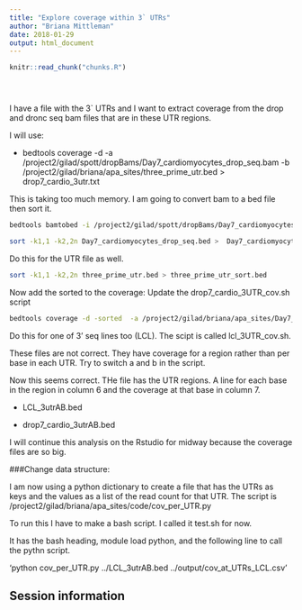 ```yaml
---
title: "Explore coverage within 3` UTRs"
author: "Briana Mittleman"
date: 2018-01-29
output: html_document
---
```


<!-- The file analysis/chunks.R contains chunks that define default settings
shared across the workflowr files. -->
```r
knitr::read_chunk("chunks.R")
```

<!-- Update knitr chunk options -->
```r
```

<!-- Insert the date the file was last updated -->
```r
```

<!-- Insert the code version (Git commit SHA1) if Git repository exists and R
 package git2r is installed -->
```r
```

<!-- Add your analysis here -->
I have a file with the 3` UTRs and I want to extract coverage from the drop and dronc seq bam files that are in these UTR regions.

I will use:  


- bedtools coverage -d -a /project2/gilad/spott/dropBams/Day7_cardiomyocytes_drop_seq.bam -b /project2/gilad/briana/apa_sites/three_prime_utr.bed > drop7_cardio_3utr.txt


This is taking too much memory. I am going to convert bam to a bed file then sort it.  
 
```bash
bedtools bamtobed -i /project2/gilad/spott/dropBams/Day7_cardiomyocytes_drop_seq.bam > Day7_cardiomyocytes_drop_seq.bed  

sort -k1,1 -k2,2n Day7_cardiomyocytes_drop_seq.bed >  Day7_cardiomyocytes_drop_seq_sort.bed 
```



Do this for the UTR file as well.  

```bash
sort -k1,1 -k2,2n three_prime_utr.bed > three_prime_utr_sort.bed  
```


Now add the sorted to the coverage:  Update the drop7_cardio_3UTR_cov.sh script  


```bash
bedtools coverage -d -sorted  -a /project2/gilad/briana/apa_sites/Day7_cardiomyocytes_drop_seq_sort.bed  -b /project2/gilad/briana/apa_sites/three_prime_utr_sort.bed > drop7_cardio_3utr.txt
```

Do this for one of 3' seq lines too (LCL). The scipt is called lcl_3UTR_cov.sh.  


These files are not correct. They have coverage for a region rather than per base in each UTR. Try to switch a and b in the script. 

Now this seems correct. THe file has the UTR regions. A line for each base in the region in column 6 and the coverage at that base in column 7.  

* LCL_3utrAB.bed  

* drop7_cardio_3utrAB.bed  

I will continue this analysis on the Rstudio for midway because the coverage files are so big.  

###Change data structure: 

I am now using a python dictionary to create a file that has the UTRs as keys and the values as a list of the read count for that UTR. The script is /project2/gilad/briana/apa_sites/code/cov_per_UTR.py  


To run this I have to make a bash  script. I called it test.sh for now.

It has the bash heading, module load python, and the following line to call the pythn script.  


'python cov_per_UTR.py ../LCL_3utrAB.bed ../output/cov_at_UTRs_LCL.csv'






## Session information

<!-- Insert the session information into the document -->
```r
```
